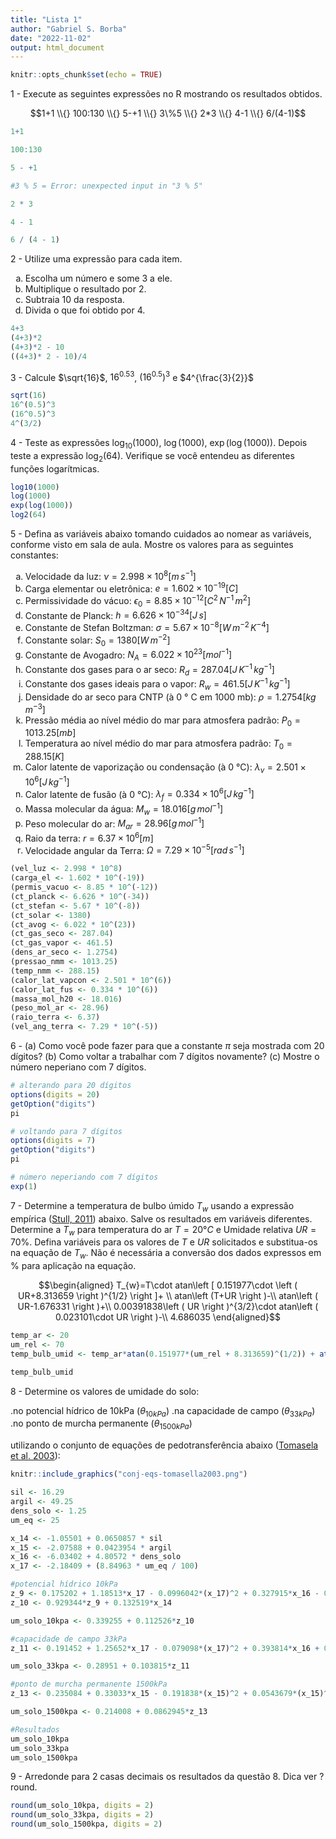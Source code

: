 ---
title: "Lista 1"
author: "Gabriel S. Borba"
date: "2022-11-02"
output: html_document
---

```{r setup, include=FALSE}
knitr::opts_chunk$set(echo = TRUE)
```

 1 - Execute as seguintes expressões no R mostrando os resultados obtidos.
 
 $$1+1 \\{} 100:130 \\{} 5-+1 \\{} 3\%5 \\{} 2*3 \\{} 4-1 \\{} 6/(4-1)$$
```{r }
1+1

100:130

5 - +1 

#3 % 5 = Error: unexpected input in "3 % 5"

2 * 3 

4 - 1

6 / (4 - 1)
```

 2 - Utilize uma expressão para cada item.
  
   a. Escolha um número e some 3 a ele.
   b. Multiplique o resultado por 2.
   c. Subtraia 10 da resposta.
   d. Divida o que foi obtido por 4.
```{r}
4+3
(4+3)*2
(4+3)*2 - 10
((4+3)* 2 - 10)/4

```

 3 - Calcule $\sqrt{16}$, ${16^{0.5}}^{3}$, ${(16^{0.5})}^{3}$ e $4^{\frac{3}{2}}$
```{r}
sqrt(16)
16^(0.5)^3
(16^0.5)^3
4^(3/2)
```

 4 - Teste as expressões $\log_{10}(1000)$, $\log(1000)$, $\exp(\log(1000))$. Depois teste a expressão $\log_{2}(64)$. Verifique se você entendeu as diferentes funções logarítmicas.
```{r}
log10(1000)
log(1000)
exp(log(1000))
log2(64)
```

 5 - Defina as variáveis abaixo tomando cuidados ao nomear as variáveis, conforme visto em sala de aula. Mostre os valores para as seguintes constantes:
 
 a. Velocidade da luz: $\nu = 2.998 \times 10^{8} \left[m \, s^{-1}\right]$
 b. Carga elementar ou eletrônica: $e = 1.602 \times 10^{-19} \left[C\right]$
 c. Permissividade do vácuo: $\epsilon_{0} = 8.85 \times 10^{-12} \left[C^{2} \, N^{-1} \, m^{2}\right]$
 d. Constante de Planck: $h=6.626 \times 10^{-34} \left[J \, s\right]$
 e. Constante de Stefan Boltzman: $\sigma = 5.67 \times 10^{-8} \left[W \, m^{-2} \, K^{-4}\right]$
 f. Constante solar: $S_{0} = 1380 \left[W \, m^{-2}\right]$
 g. Constante de Avogadro: $N_{A} = 6.022 \times 10^{23} \left[mol^{-1}\right]$
 h. Constante dos gases para o ar seco: $R_{d} = 287.04 \left[J \, K^{-1} \, kg^{-1}\right]$
 i. Constante dos gases ideais para o vapor: $R_{w} = 461.5 \left[J \, K^{-1} \, kg^{-1}\right]$
 j. Densidade do ar seco para CNTP (à 0 ° C em 1000 mb): $\rho=1.2754 \left[kg \, m^{-3}\right]$
 k. Pressão média ao nível médio do mar para atmosfera padrão: $P_{0}=1013.25 \left[mb\right]$
 l. Temperatura ao nível médio do mar para atmosfera padrão: $T_{0}=288.15 \left[K\right]$
 m. Calor latente de vaporização ou condensação (à 0 °C): $\lambda_{v} = 2.501 \times 10^{6}\left[J \, kg^{-1}\right]$
 n. Calor latente de fusão (à 0 °C): $\lambda_{f} = 0.334 \times 10^{6}\left[J \, kg^{-1}\right]$
 o. Massa molecular da água: $M_w = 18.016 \left[g \, mol^{-1}\right]$
 p. Peso molecular do ar: $M_{ar} = 28.96 \left[g \, mol^{-1}\right]$
 q. Raio da terra: $r = 6.37 \times 10^{6} \left[m\right]$
 r. Velocidade angular da Terra: $\Omega=7.29 \times 10^{-5} \left[rad \, s^{-1}\right]$
```{r}
(vel_luz <- 2.998 * 10^8)
(carga_el <- 1.602 * 10^(-19))
(permis_vacuo <- 8.85 * 10^(-12))
(ct_planck <- 6.626 * 10^(-34))
(ct_stefan <- 5.67 * 10^(-8))
(ct_solar <- 1380)
(ct_avog <- 6.022 * 10^(23))
(ct_gas_seco <- 287.04)
(ct_gas_vapor <- 461.5)
(dens_ar_seco <- 1.2754)
(pressao_nmm <- 1013.25)
(temp_nmm <- 288.15)
(calor_lat_vapcon <- 2.501 * 10^(6))
(calor_lat_fus <- 0.334 * 10^(6))
(massa_mol_h20 <- 18.016)
(peso_mol_ar <- 28.96)
(raio_terra <- 6.37)
(vel_ang_terra <- 7.29 * 10^(-5))

```

 6 - (a) Como você pode fazer para que a constante $\pi$ seja mostrada com 20 dígitos? (b) Como voltar a trabalhar com 7 dígitos novamente? (c) Mostre o número neperiano com 7 dígitos.
```{r}
# alterando para 20 dígitos
options(digits = 20)
getOption("digits")
pi

# voltando para 7 dígitos
options(digits = 7)
getOption("digits")
pi

# número neperiando com 7 dígitos
exp(1)
```

 7 - Determine a temperatura de bulbo úmido $T_{w}$ usando a expressão empírica ([Stull, 2011](https://journals.ametsoc.org/doi/abs/10.1175/JAMC-D-11-0143.1%5D)) abaixo. Salve os resultados em variáveis diferentes. Determine a $T_{w}$ para temperatura do ar $T = 20°C$ e Umidade relativa $UR = 70 \%$. Defina variáveis para os valores de $T$ e $UR$ solicitados e substitua-os na equação de $T_{w}$. Não é necessária a conversão dos dados expressos em % para aplicação na equação.
 
 $$\begin{aligned} 
T_{w}=T\cdot atan\left [ 0.151977\cdot \left ( UR+8.313659 \right )^{1/2} \right ]+ \\
atan\left (T+UR \right )-\\
atan\left ( UR-1.676331 \right )+\\
0.00391838\left ( UR \right )^{3/2}\cdot atan\left ( 0.023101\cdot UR \right )-\\
4.686035
\end{aligned}$$
```{r}
temp_ar <- 20
um_rel <- 70
temp_bulb_umid <- temp_ar*atan(0.151977*(um_rel + 8.313659)^(1/2)) + atan(temp_ar + um_rel) - atan(um_rel - 1.676331) + 0.00391838 * (um_rel)^(3/2)  * atan(0.023101 * um_rel) - 4.686035

temp_bulb_umid
```

 8 - Determine os valores de umidade do solo:
 
 .no potencial hídrico de 10kPa ($\theta_{10kPa}$)
 .na capacidade de campo ($\theta_{33kPa}$)
 .no ponto de murcha permanente ($\theta_{1500kPa}$)
 
 utilizando o conjunto de equações de pedotransferência abaixo ([Tomasela et al. 2003](https://dl.sciencesocieties.org/publications/sssaj/abstracts/67/4/1085)):
```{r, echo=FALSE}
knitr::include_graphics("conj-eqs-tomasella2003.png")
```
 
```{r}
sil <- 16.29
argil <- 49.25
dens_solo <- 1.25
um_eq <- 25

x_14 <- -1.05501 + 0.0650857 * sil
x_15 <- -2.07588 + 0.0423954 * argil
x_16 <- -6.03402 + 4.80572 * dens_solo
x_17 <- -2.18409 + (8.84963 * um_eq / 100)

#potencial hídrico 10kPa
z_9 <- 0.175202 + 1.18513*x_17 - 0.0996042*(x_17)^2 + 0.327915*x_16 - 0.0758657*(x_16)^2
z_10 <- 0.929344*z_9 + 0.132519*x_14

um_solo_10kpa <- 0.339255 + 0.112526*z_10

#capacidade de campo 33kPa
z_11 <- 0.191452 + 1.25652*x_17 - 0.079098*(x_17)^2 + 0.393814*x_16 + 0.152095*x_17*x_16

um_solo_33kpa <- 0.28951 + 0.103815*z_11

#ponto de murcha permanente 1500kPa
z_13 <- 0.235084 + 0.33033*x_15 - 0.191838*(x_15)^2 + 0.0543679*(x_15)^3 + 0.977685*x_17 + 0.304174*x_15*x_17 - 0.218857*(x_17)^2 - 0.164373*x_15*(x_17)^2 + 0.0415057*(x_17)^3 + 0.373361*x_16 + 0.0811861*x_17*x_16 - 0.0768087*x_15*x_17*x_16

um_solo_1500kpa <- 0.214008 + 0.0862945*z_13

#Resultados
um_solo_10kpa
um_solo_33kpa
um_solo_1500kpa

```

 9 - Arredonde para 2 casas decimais os resultados da questão 8. Dica ver ?round.
```{r}
round(um_solo_10kpa, digits = 2)
round(um_solo_33kpa, digits = 2)
round(um_solo_1500kpa, digits = 2)

```
